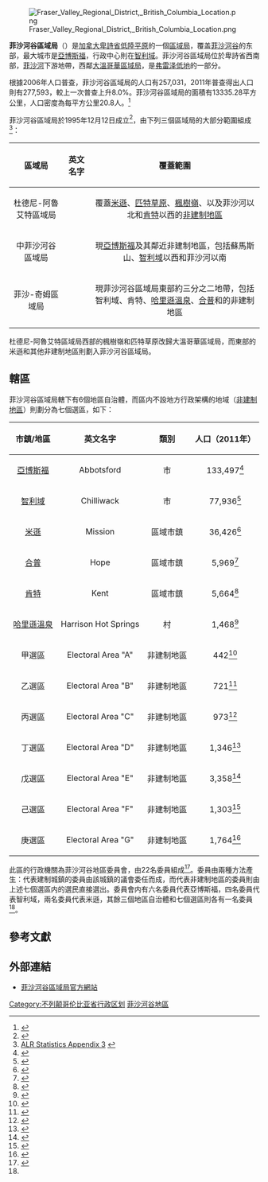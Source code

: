 [[File:Fraser_Valley_Regional_District,_British_Columbia_Location.png|thumbnail]]

'''菲沙河谷區域局'''（{{lang-en|Fraser Valley Regional District}}）是[[加拿大|加拿大]][[卑詩省|卑詩省]][[低陸平原|低陸平原]]的一個[[不列颠哥伦比亚省行政区划|區域局]]，覆盖[[菲沙河谷|菲沙河谷]]的东部，最大城市是[[亞博斯福|亞博斯福]]，行政中心則在[[智利域|智利域]]。菲沙河谷區域局位於卑詩省西南部，[[菲沙河|菲沙河]]下游地帶，西鄰[[大溫哥華區域局|大溫哥華區域局]]，是[[弗雷泽低地|弗雷泽低地]]的一部分。

根據2006年人口普查，菲沙河谷區域局的人口有257,031，2011年普查得出人口則有277,593，較上一次普查上升8.0%。菲沙河谷區域局的面積有13335.28平方公里，人口密度為每平方公里20.8人。<ref>{{Cite web |url=http://www12.statcan.gc.ca/census-recensement/2011/dp-pd/prof/details/page.cfm?Lang=E&Geo1=CD&Code1=5909&Geo2=PR&Code2=59&Data=Count&SearchText=fraser%20valley&SearchType=Begins&SearchPR=59&B1=All&Custom=&TABID=1 |title=Census Profile - Census Division |accessdate=2014-01-31 |work=[[加拿大統計局|加拿大統計局]] |date=2014-01-08 |archive-date=2014-02-01 |archive-url=https://web.archive.org/web/20140201200757/http://www12.statcan.gc.ca/census-recensement/2011/dp-pd/prof/details/page.cfm?Lang=E&Geo1=CD&Code1=5909&Geo2=PR&Code2=59&Data=Count&SearchText=fraser%20valley&SearchType=Begins&SearchPR=59&B1=All&Custom=&TABID=1 |dead-url=no }}</ref>

菲沙河谷區域局於1995年12月12日成立<ref>{{Cite web |url=http://apps.gov.bc.ca/pub/bcgnws/names/53867.html |title=BC Geographical Names: Fraser Valley Regional District |accessdate=2014-01-31 |work=GeoBC |archive-date=2014-02-02 |archive-url=https://web.archive.org/web/20140202183147/http://apps.gov.bc.ca/pub/bcgnws/names/53867.html |dead-url=no }}</ref>，由下列三個區域局的大部分範圍組成<ref>[http://www.alc.gov.bc.ca/Publications/ALR_Stats/appendix_3.htm ALR Statistics Appendix 3] {{webarchive|url=https://web.archive.org/web/20061007215333/http://www.alc.gov.bc.ca/publications/ALR_Stats/appendix_3.htm |date=2006-10-07 }}</ref>：

{|class="wikitable"
!區域局
!英文名字
!覆蓋範圍
|-
| align="center" | 杜德尼-阿魯艾特區域局
| align="center" | {{lang|en|Dewdney–Alouette Regional District}}
| align="center" | 覆蓋[[米遜_(卑詩省)|米遜]]、[[匹特草原|匹特草原]]、[[楓樹嶺|楓樹嶺]]、以及菲沙河以北和[[肯特_(卑詩省)|肯特]]以西的[[非建制地區|非建制地區]]
|-
| align="center" | 中菲沙河谷區域局
| align="center" | {{lang|en|Central Fraser Valley Regional District}}
| align="center" | 現[[亞博斯福|亞博斯福]]及其鄰近非建制地區，包括蘇馬斯山、[[智利域|智利域]]以西和菲沙河以南
|-
| align="center" | 菲沙-奇姆區域局
| align="center" | {{lang|en|Fraser–Cheam Regional District}}
| align="center" | 現菲沙河谷區域局東部約三分之二地帶，包括智利域、肯特、[[哈里遜溫泉|哈里遜溫泉]]、[[合普_(卑詩省)|合普]]和{{le|菲沙峽谷|Fraser Canyon}}的非建制地區
|}

杜德尼-阿魯艾特區域局西部的楓樹嶺和匹特草原改歸大溫哥華區域局，而東部的米遜和其他非建制地區則劃入菲沙河谷區域局。

== 轄區 ==

菲沙河谷區域局轄下有6個地區自治體，而區内不設地方行政架構的地域（[[非建制地區|非建制地區]]）則劃分為七個選區，如下：

{|class="wikitable"
!市鎮/地區
!英文名字
!類別
!人口（2011年）
|-
| align="center" | [[亞博斯福|亞博斯福]]
| align="center" | Abbotsford
| align="center" | 市
| align="center" | 133,497<ref>{{Cite web |url=http://www12.statcan.gc.ca/census-recensement/2011/dp-pd/prof/details/page.cfm?Lang=E&Geo1=CSD&Code1=5909052&Geo2=CD&Code2=5909&Data=Count&SearchText=Abbotsford&SearchType=Begins&SearchPR=59&B1=All&Custom=&TABID=1 |title=Census Profile - Census Subdivision |accessdate=2014-01-31 |work=[[加拿大統計局|加拿大統計局]] |date=2014-01-08 |archive-date=2014-02-01 |archive-url=https://web.archive.org/web/20140201200937/http://www12.statcan.gc.ca/census-recensement/2011/dp-pd/prof/details/page.cfm?Lang=E&Geo1=CSD&Code1=5909052&Geo2=CD&Code2=5909&Data=Count&SearchText=Abbotsford&SearchType=Begins&SearchPR=59&B1=All&Custom=&TABID=1 |dead-url=no }}</ref>
|-
| align="center" | [[智利域|智利域]]
| align="center" | Chilliwack
| align="center" | 市
| align="center" | 77,936<ref>{{Cite web |url=http://www12.statcan.gc.ca/census-recensement/2011/dp-pd/prof/details/page.cfm?Lang=E&Geo1=CSD&Code1=5909020&Geo2=CD&Code2=5909&Data=Count&SearchText=Chilliwack&SearchType=Begins&SearchPR=59&B1=All&Custom=&TABID=1 |title=Census Profile - Census Subdivision |accessdate=2014-01-31 |work=[[加拿大統計局|加拿大統計局]] |date=2014-01-08 |archive-date=2014-02-01 |archive-url=https://web.archive.org/web/20140201200923/http://www12.statcan.gc.ca/census-recensement/2011/dp-pd/prof/details/page.cfm?Lang=E&Geo1=CSD&Code1=5909020&Geo2=CD&Code2=5909&Data=Count&SearchText=Chilliwack&SearchType=Begins&SearchPR=59&B1=All&Custom=&TABID=1 |dead-url=no }}</ref>
|-
| align="center" | [[米遜_(卑詩省)|米遜]]
| align="center" | Mission
| align="center" | 區域市鎮
| align="center" | 36,426<ref>{{Cite web |url=http://www12.statcan.ca/census-recensement/2011/dp-pd/prof/details/page.cfm?Lang=E&Geo1=CSD&Code1=5909056&Geo2=CD&Code2=5909&Data=Count&SearchText=Mission&SearchType=Begins&SearchPR=01&B1=All&Custom=&TABID=1 |title=Census Profile - Census Subdivision |accessdate=2014-01-31 |work=[[加拿大統計局|加拿大統計局]] |date=2014-01-08 |archive-date=2016-03-04 |archive-url=https://web.archive.org/web/20160304141932/http://www12.statcan.ca/census-recensement/2011/dp-pd/prof/details/page.cfm?Lang=E&Geo1=CSD&Code1=5909056&Geo2=CD&Code2=5909&Data=Count&SearchText=Mission&SearchType=Begins&SearchPR=01&B1=All&Custom=&TABID=1 |dead-url=no }}</ref>
|-
| align="center" | [[合普_(卑詩省)|合普]]
| align="center" | Hope
| align="center" | 區域市鎮
| align="center" | 5,969<ref>{{Cite web |url=http://www12.statcan.gc.ca/census-recensement/2011/dp-pd/prof/details/page.cfm?Lang=E&Geo1=CSD&Code1=5909009&Geo2=CD&Code2=5909&Data=Count&SearchText=Hope&SearchType=Begins&SearchPR=59&B1=All&Custom=&TABID=1 |title=Census Profile - Census Subdivision |accessdate=2014-01-31 |work=[[加拿大統計局|加拿大統計局]] |date=2014-01-08 |archive-date=2014-02-01 |archive-url=https://web.archive.org/web/20140201182353/http://www12.statcan.gc.ca/census-recensement/2011/dp-pd/prof/details/page.cfm?Lang=E&Geo1=CSD&Code1=5909009&Geo2=CD&Code2=5909&Data=Count&SearchText=Hope&SearchType=Begins&SearchPR=59&B1=All&Custom=&TABID=1 |dead-url=no }}</ref>
|-
| align="center" | [[肯特_(卑詩省)|肯特]]
| align="center" | Kent
| align="center" | 區域市鎮
| align="center" | 5,664<ref>{{Cite web |url=http://www12.statcan.gc.ca/census-recensement/2011/dp-pd/prof/details/page.cfm?Lang=E&Geo1=CSD&Code1=5909032&Geo2=CD&Code2=5909&Data=Count&SearchText=kent&SearchType=Begins&SearchPR=59&B1=All&Custom=&TABID=1 |title=Census Profile - Census Subdivision |accessdate=2014-01-30 |work=[[加拿大統計局|加拿大統計局]] |date=2014-01-08 |archive-date=2014-02-01 |archive-url=https://web.archive.org/web/20140201194804/http://www12.statcan.gc.ca/census-recensement/2011/dp-pd/prof/details/page.cfm?Lang=E&Geo1=CSD&Code1=5909032&Geo2=CD&Code2=5909&Data=Count&SearchText=kent&SearchType=Begins&SearchPR=59&B1=All&Custom=&TABID=1 |dead-url=no }}</ref>
|-
| align="center" | [[哈里遜溫泉|哈里遜溫泉]]
| align="center" | Harrison Hot Springs
| align="center" | 村
| align="center" | 1,468<ref>{{Cite web |url=http://www12.statcan.gc.ca/census-recensement/2011/dp-pd/prof/details/page.cfm?Lang=E&Geo1=CSD&Code1=5909027&Geo2=CD&Code2=5909&Data=Count&SearchText=harrison%20hot%20springs&SearchType=Begins&SearchPR=59&B1=All&Custom=&TABID=1 |title=Census Profile - Census Subdivision |accessdate=2014-01-31 |work=[[加拿大統計局|加拿大統計局]] |date=2014-01-08 |archive-date=2014-02-01 |archive-url=https://web.archive.org/web/20140201200252/http://www12.statcan.gc.ca/census-recensement/2011/dp-pd/prof/details/page.cfm?Lang=E&Geo1=CSD&Code1=5909027&Geo2=CD&Code2=5909&Data=Count&SearchText=harrison%20hot%20springs&SearchType=Begins&SearchPR=59&B1=All&Custom=&TABID=1 |dead-url=no }}</ref>
|-
| align="center" | 甲選區
| align="center" | Electoral Area "A"
| align="center" | 非建制地區
| align="center" | 442<ref>{{Cite web |url=http://www12.statcan.gc.ca/census-recensement/2011/dp-pd/prof/details/page.cfm?Lang=E&Geo1=CSD&Code1=5909014&Geo2=CD&Code2=5909&Data=Count&SearchText=fraser%20valley&SearchType=Begins&SearchPR=59&B1=All&Custom=&TABID=1 |title=Census Profile - Census Subdivision |accessdate=2014-01-31 |work=[[加拿大統計局|加拿大統計局]] |date=2014-01-08 |archive-date=2014-02-01 |archive-url=https://web.archive.org/web/20140201200809/http://www12.statcan.gc.ca/census-recensement/2011/dp-pd/prof/details/page.cfm?Lang=E&Geo1=CSD&Code1=5909014&Geo2=CD&Code2=5909&Data=Count&SearchText=fraser%20valley&SearchType=Begins&SearchPR=59&B1=All&Custom=&TABID=1 |dead-url=no }}</ref>
|-
| align="center" | 乙選區
| align="center" | Electoral Area "B"
| align="center" | 非建制地區
| align="center" | 721<ref>{{Cite web |url=http://www12.statcan.gc.ca/census-recensement/2011/dp-pd/prof/details/page.cfm?Lang=E&Geo1=CSD&Code1=5909016&Geo2=CD&Code2=5909&Data=Count&SearchText=fraser%20valley&SearchType=Begins&SearchPR=59&B1=All&Custom=&TABID=1 |title=Census Profile - Census Subdivision |accessdate=2014-01-31 |work=[[加拿大統計局|加拿大統計局]] |date=2014-01-08 |archive-date=2014-02-01 |archive-url=https://web.archive.org/web/20140201200753/http://www12.statcan.gc.ca/census-recensement/2011/dp-pd/prof/details/page.cfm?Lang=E&Geo1=CSD&Code1=5909016&Geo2=CD&Code2=5909&Data=Count&SearchText=fraser%20valley&SearchType=Begins&SearchPR=59&B1=All&Custom=&TABID=1 |dead-url=no }}</ref>
|-
| align="center" | 丙選區
| align="center" | Electoral Area "C"
| align="center" | 非建制地區
| align="center" | 973<ref>{{Cite web |url=http://www12.statcan.gc.ca/census-recensement/2011/dp-pd/prof/details/page.cfm?Lang=E&Geo1=CSD&Code1=5909048&Geo2=CD&Code2=5909&Data=Count&SearchText=fraser%20valley&SearchType=Begins&SearchPR=59&B1=All&Custom=&TABID=1 |title=Census Profile - Census Subdivision |accessdate=2014-01-31 |work=[[加拿大統計局|加拿大統計局]] |date=2014-01-08 |archive-date=2014-02-01 |archive-url=https://web.archive.org/web/20140201200919/http://www12.statcan.gc.ca/census-recensement/2011/dp-pd/prof/details/page.cfm?Lang=E&Geo1=CSD&Code1=5909048&Geo2=CD&Code2=5909&Data=Count&SearchText=fraser%20valley&SearchType=Begins&SearchPR=59&B1=All&Custom=&TABID=1 |dead-url=no }}</ref>
|-
| align="center" | 丁選區
| align="center" | Electoral Area "D"
| align="center" | 非建制地區
| align="center" | 1,346<ref>{{Cite web |url=http://www12.statcan.gc.ca/census-recensement/2011/dp-pd/prof/details/page.cfm?Lang=E&Geo1=CSD&Code1=5909034&Geo2=CD&Code2=5909&Data=Count&SearchText=fraser%20valley&SearchType=Begins&SearchPR=59&B1=All&Custom=&TABID=1 |title=Census Profile - Census Subdivision |accessdate=2014-01-31 |work=[[加拿大統計局|加拿大統計局]] |date=2014-01-08 |archive-date=2014-02-01 |archive-url=https://web.archive.org/web/20140201200749/http://www12.statcan.gc.ca/census-recensement/2011/dp-pd/prof/details/page.cfm?Lang=E&Geo1=CSD&Code1=5909034&Geo2=CD&Code2=5909&Data=Count&SearchText=fraser%20valley&SearchType=Begins&SearchPR=59&B1=All&Custom=&TABID=1 |dead-url=no }}</ref>
|-
| align="center" | 戊選區
| align="center" | Electoral Area "E"
| align="center" | 非建制地區
| align="center" | 3,358<ref>{{Cite web |url=http://www12.statcan.gc.ca/census-recensement/2011/dp-pd/prof/details/page.cfm?Lang=E&Geo1=CSD&Code1=5909036&Geo2=CD&Code2=5909&Data=Count&SearchText=fraser%20valley&SearchType=Begins&SearchPR=59&B1=All&Custom=&TABID=1 |title=Census Profile - Census Subdivision |accessdate=2014-01-31 |work=[[加拿大統計局|加拿大統計局]] |date=2014-01-08 |archive-date=2014-02-01 |archive-url=https://web.archive.org/web/20140201200803/http://www12.statcan.gc.ca/census-recensement/2011/dp-pd/prof/details/page.cfm?Lang=E&Geo1=CSD&Code1=5909036&Geo2=CD&Code2=5909&Data=Count&SearchText=fraser%20valley&SearchType=Begins&SearchPR=59&B1=All&Custom=&TABID=1 |dead-url=no }}</ref>
|-
| align="center" | 己選區
| align="center" | Electoral Area "F"
| align="center" | 非建制地區
| align="center" | 1,303<ref>{{Cite web |url=http://www12.statcan.gc.ca/census-recensement/2011/dp-pd/prof/details/page.cfm?Lang=E&Geo1=CSD&Code1=5909060&Geo2=CD&Code2=5909&Data=Count&SearchText=fraser%20valley&SearchType=Begins&SearchPR=59&B1=All&Custom=&TABID=1 |title=Census Profile - Census Subdivision |accessdate=2014-01-31 |work=[[加拿大統計局|加拿大統計局]] |date=2014-01-08 |archive-date=2014-02-01 |archive-url=https://web.archive.org/web/20140201200931/http://www12.statcan.gc.ca/census-recensement/2011/dp-pd/prof/details/page.cfm?Lang=E&Geo1=CSD&Code1=5909060&Geo2=CD&Code2=5909&Data=Count&SearchText=fraser%20valley&SearchType=Begins&SearchPR=59&B1=All&Custom=&TABID=1 |dead-url=no }}</ref>
|-
| align="center" | 庚選區
| align="center" | Electoral Area "G"
| align="center" | 非建制地區
| align="center" | 1,764<ref>{{Cite web |url=http://www12.statcan.gc.ca/census-recensement/2011/dp-pd/prof/details/page.cfm?Lang=E&Geo1=CSD&Code1=5909062&Geo2=CD&Code2=5909&Data=Count&SearchText=fraser%20valley&SearchType=Begins&SearchPR=59&B1=All&Custom=&TABID=1 |title=Census Profile - Census Subdivision |accessdate=2014-01-31 |work=[[加拿大統計局|加拿大統計局]] |date=2014-01-08 |archive-date=2014-02-01 |archive-url=https://web.archive.org/web/20140201200928/http://www12.statcan.gc.ca/census-recensement/2011/dp-pd/prof/details/page.cfm?Lang=E&Geo1=CSD&Code1=5909062&Geo2=CD&Code2=5909&Data=Count&SearchText=fraser%20valley&SearchType=Begins&SearchPR=59&B1=All&Custom=&TABID=1 |dead-url=no }}</ref>
|}

此區的行政機關為菲沙河谷地區委員會，由22名委員組成<ref name="directors">{{Cite web |url=http://www.fvrd.bc.ca/AboutUs/BoardofDirectors/Pages/default.aspx |title=Board of Directors |accessdate=2014-01-31 |work=菲沙河谷區域局 |archive-date=2014-02-02 |archive-url=https://web.archive.org/web/20140202215121/http://www.fvrd.bc.ca/AboutUs/BoardofDirectors/Pages/default.aspx |dead-url=no }}</ref>。委員由兩種方法產生：代表建制城鎮的委員由該城鎮的議會委任而成，而代表非建制地區的委員則由上述七個選區内的選民直接選出。委員會内有六名委員代表亞博斯福，四名委員代表智利域，兩名委員代表米遜，其餘三個地區自治體和七個選區則各有一名委員<ref name="directors"/>。

== 參考文獻 ==
{{reflist|2}}

== 外部連結 ==
{{Commonscat|Fraser Valley Regional District}}
* [https://web.archive.org/web/20100226221635/http://www.fvrd.bc.ca/Pages/default.aspx 菲沙河谷區域局官方網站]

{{不列颠哥伦比亚省行政区划}}

[[Category:不列颠哥伦比亚省行政区划|Category:不列颠哥伦比亚省行政区划]]
[[Category:菲沙河谷地區|]]